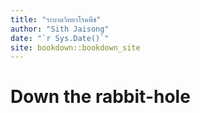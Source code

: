 ```yaml
---
title: "ระบาดวิทยาโรคพืช"
author: "Sith Jaisong"
date: "`r Sys.Date()`"
site: bookdown::bookdown_site
---
```


# Down the rabbit-hole
